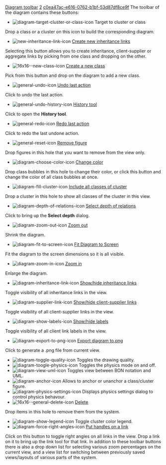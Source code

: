 [[Property:title|Diagram toolbar]]
[[Property:weight|2]]
[[Property:uuid|c0ea47ac-e616-0762-b1bf-53d87df8ce9f]]
The toolbar of the diagram contains these buttons:
*   [[Image:diagram-target-cluster-or-class-icon]] Target to cluster or class <br/>
Drop a class or a cluster on this icon to build the corresponding diagram. 
*   [[Image:new-inheritance-link-icon]]  [[Creating inheritance links|Create new inheritance links]]  <br/>
Selecting this button allows you to create inheritance, client-supplier or aggregate links by picking from one class and dropping on the other. 
*   [[Image:16x16--new-class-icon]]  [[Creating a new class|Create a new class]]  <br/>
Pick from this button and drop on the diagram to add a new class. 
*   [[Image:general-undo-icon]]  [[Undoing and redoing|Undo last action]]  <br/>
Click to undo the last action. 
*   [[Image:general-undo-history-icon]]  [[Undoing and redoing|History tool]]  <br/>
Click to open the '''History tool'''. 
*   [[Image:general-redo-icon]]  [[Undoing and redoing|Redo last action]]  <br/>
Click to redo the last undone action. 
*   [[Image:general-reset-icon]]  [[Removing items from a view|Remove figure]]  <br/>
Drop figures in this hole that you want to remove from the view only. 
*   [[Image:diagram-choose-color-icon]]  [[Changing colors of classes|Change color]]  <br/>
Drop class bubbles in this hole to change their color, or click this button and change the color of all class bubbles at once. 
*   [[Image:diagram-fill-cluster-icon]]  [[Retrieving all classes into a cluster|Include all classes of cluster]]  <br/>
Drop a cluster in this hole to show all classes of the cluster in this view. 
*   [[Image:diagram-depth-of-relations-icon]]  [[Changing system exploration depth|Select depth of relations]]  <br/>
Click to bring up the '''Select depth''' dialog. 
*   [[Image:diagram-zoom-out-icon]]  [[Zooming a diagram|Zoom out]]  <br/>
Shrink the diagram. 
*   [[Image:diagram-fit-to-screen-icon]]  [[Zooming a diagram|Fit Diagram to Screen]]  <br/>
Fit the diagram to the screen dimensions so it is all visible. 
*   [[Image:diagram-zoom-in-icon]]  [[Zooming a diagram|Zoom in]]  <br/>
Enlarge the diagram. 
*   [[Image:diagram-inheritance-link-icon]]  [[Showing or hiding links and labels|Show/hide inheritance links]]  <br/>
Toggle visibility of all inheritance links in the view. 
*   [[Image:diagram-supplier-link-icon]]  [[Showing or hiding links and labels|Show/hide client-supplier links]]  <br/>
Toggle visibility of all client-supplier links in the view. 
*   [[Image:diagram-show-labels-icon]]  [[Showing or hiding links and labels|Show/hide labels]]  <br/>
Toggle visibility of all client link labels in the view. 
*   [[Image:diagram-export-to-png-icon]]  [[Exporting a diagram to PNG image file|Export diagram to.png]]  <br/>
Click to generate a .png file from current view. 
*   [[Image:diagram-toggle-quality-icon]]  Toggles the drawing quality. 
*   [[Image:diagram-toogle-physics-icon]]  Toggles the physics mode on and off. 
*   [[Image:diagram-view-uml-icon]]  Toggles view between BON notation and UML. 
*   [[Image:diagram-anchor-icon]]  Allows to anchor or unanchor a class/cluster figure. 
*   [[Image:diagram-physics-settings-icon]]  Displays physics settings dialog to control physics behavour. 
*   [[Image:16x16--general-delete-icon]]  [[Deleting items|Delete]]  <br/>
Drop items in this hole to remove them from the system. 
*   [[Image:diagram-show-legend-icon]]  Toggle cluster color legend. 
*   [[Image:diagram-force-right-angles-icon]]  [[Using the link tool|Put handles on a link]]  <br/>
Click on this button to toggle right angles on all links in the view. Drop a link on it to bring up the link tool for that link. 
In addition to these toolbar buttons there is also a drop down list for selecting various zoom percentages on the current view, and a view list for switching between previously saved views/layouts of various parts of the system. 



